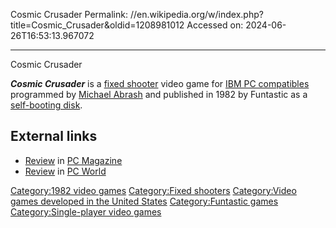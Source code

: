Cosmic Crusader
Permalink: //en.wikipedia.org/w/index.php?title=Cosmic_Crusader&oldid=1208981012
Accessed on: 2024-06-26T16:53:13.967072



------
Cosmic Crusader
{{Notability|Products|date=June 2020}}

{{Infobox video game
|title  = Cosmic Crusader
|image = Cosmic Crusader cover.png
|developer = [[Michael Abrash]]
|publisher = Funtastic
|designer = 
|engine = 
|released = 1982
|genre = [[Fixed shooter]]
|modes = [[Single-player video game|Single-player]]
|platforms = [[IBM PC]]
}}
'''''Cosmic Crusader''''' is a [[fixed shooter]] video game for [[IBM PC compatible]]s programmed by [[Michael Abrash]] and published in 1982 by Funtastic as a [[self-booting disk]].

==External links==
*[https://archive.org/details/PC-Mag-1983-02/page/n199/mode/2up Review] in [[PC Magazine]]
*[https://archive.org/details/pcworld15unse/page/134/mode/2up Review] in [[PC World]]

[[Category:1982 video games]]
[[Category:Fixed shooters]]
[[Category:Video games developed in the United States]]
[[Category:Funtastic games]]
[[Category:Single-player video games]]


{{fixed-shooter-videogame-stub}}